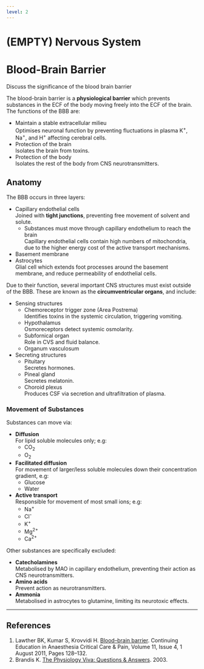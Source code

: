 ```yaml
---
level: 2
---
```


# (EMPTY) Nervous System

# Blood-Brain Barrier

:::ANZCA
Discuss the significance of the blood brain barrier
:::

The blood-brain barrier is a **physiological barrier** which prevents substances in the ECF of the body moving freely into the ECF of the brain. The functions of the BBB are:

* Maintain a stable extracellular milieu\
Optimises neuronal function by preventing fluctuations in plasma K^+^, Na^+^, and H^+^ affecting cerebral cells.
* Protection of the brain\
Isolates the brain from toxins.
* Protection of the body\
Isolates the rest of the body from CNS neurotransmitters.


## Anatomy

The BBB occurs in three layers:

* Capillary endothelial cells\
Joined with **tight junctions**, preventing free movement of solvent and solute.
    * Substances must move through capillary endothelium to reach the brain\
    Capillary endothelial cells contain high numbers of mitochondria, due to the higher energy cost of the active transport mechanisms.
* Basement membrane
* Astrocytes\
Glial cell which extends foot processes around the basement membrane, and reduce permeability of endothelial cells.

Due to their function, several important CNS structures must exist outside of the BBB. These are known as the **circumventricular organs**, and include:

* Sensing structures
    * Chemoreceptor trigger zone (Area Postrema)\
    Identifies toxins in the systemic circulation, triggering vomiting.
    * Hypothalamus\
    Osmoreceptors detect systemic osmolarity.
    * Subfornical organ\
    Role in CVS and fluid balance.
    * Organum vasculosum
* Secreting structures
    * Pituitary\
    Secretes hormones.
    * Pineal gland\
    Secretes melatonin.
    * Choroid plexus\
    Produces CSF via secretion and ultrafiltration of plasma.


### Movement of Substances

Substances can move via:

* **Diffusion**\
For lipid soluble molecules only; e.g:
    * CO~2~
    * O~2~
* **Facilitated diffusion**\
For movement of larger/less soluble molecules down their concentration gradient, e.g:
    * Glucose
    * Water
* **Active transport**\
Responsible for movement of most small ions; e.g:
    * Na^+^
    * Cl^-^
    * K^+^
    * Mg^2+^
    * Ca^2+^

Other substances are specifically excluded:

* **Catecholamines**\
Metabolised by MAO in capillary endothelium, preventing their action as CNS neurotransmitters.
* **Amino acids**\
Prevent action as neurotransmitters.
* **Ammonia**\
Metabolised in astrocytes to glutamine, limiting its neurotoxic effects.


---

## References

1. Lawther BK, Kumar S, Krovvidi H. [Blood–brain barrier](https://academic.oup.com/bjaed/article/11/4/128/266954/Blood-brain-barrier). Continuing Education in Anaesthesia Critical Care & Pain, Volume 11, Issue 4, 1 August 2011, Pages 128–132. 
2. Brandis K. [The Physiology Viva: Questions & Answers](http://www.anaesthesiamcq.com/vivabook.php). 2003.